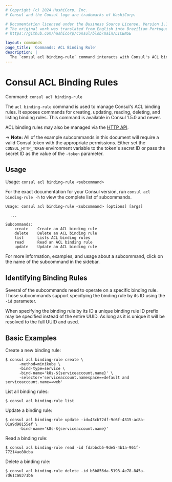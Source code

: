 ```yaml
---
# Copyright (c) 2024 HashiCorp, Inc.
# Consul and the Consul logo are trademarks of HashiCorp.

# Documentation licensed under the Business Source License, Version 1.1.
# The original work was translated from English into Brazilian Portuguese.
# https://github.com/hashicorp/consul/blob/main/LICENSE

layout: commands
page_title: 'Commands: ACL Binding Rule'
description: |
  The `consul acl binding-rule` command interacts with Consul's ACL binding rules. It exposes commands for creating, updating, reading, deleting, and listing rules that bind auth methods to a specific service or role.
---
```


# Consul ACL Binding Rules

Command: `consul acl binding-rule`

The `acl binding-rule` command is used to manage Consul's ACL binding rules.
It exposes commands for creating, updating, reading, deleting, and listing binding rules.
This command is available in Consul 1.5.0 and newer.

ACL binding rules may also be managed via the [HTTP API](/consul/api-docs/acl/binding-rules).

-> **Note:** All of the example subcommands in this document will require a valid
Consul token with the appropriate permissions. Either set the
`CONSUL_HTTP_TOKEN` environment variable to the token's secret ID or pass the
secret ID as the value of the `-token` parameter.

## Usage

Usage: `consul acl binding-rule <subcommand>`

For the exact documentation for your Consul version, run `consul acl binding-rule -h` to view the complete list of subcommands.

```text
Usage: consul acl binding-rule <subcommand> [options] [args]

  ...

Subcommands:
    create    Create an ACL binding rule
    delete    Delete an ACL binding rule
    list      Lists ACL binding rules
    read      Read an ACL binding rule
    update    Update an ACL binding rule
```

For more information, examples, and usage about a subcommand, click on the name
of the subcommand in the sidebar.

## Identifying Binding Rules

Several of the subcommands need to operate on a specific binding rule. Those
subcommands support specifying the binding rule by its ID using the `-id`
parameter.

When specifying the binding rule by its ID a unique binding rule ID prefix may
be specified instead of the entire UUID. As long as it is unique it will be
resolved to the full UUID and used.

## Basic Examples

Create a new binding rule:

```shell-session
$ consul acl binding-rule create \
      -method=minikube \
      -bind-type=service \
      -bind-name='k8s-${serviceaccount.name}' \
      -selector='serviceaccount.namespace==default and serviceaccount.name==web'
```

List all binding rules:

```shell-session
$ consul acl binding-rule list
```

Update a binding rule:

```shell-session
$ consul acl binding-rule update -id=43cb72df-9c6f-4315-ac8a-01a9d98155ef \
      -bind-name='k8s-${serviceaccount.name}'
```

Read a binding rule:

```shell-session
$ consul acl binding-rule read -id fdabbcb5-9de5-4b1a-961f-77214ae88cba
```

Delete a binding rule:

```shell-session
$ consul acl binding-rule delete -id b6b856da-5193-4e78-845a-7d61ca8371ba
```
